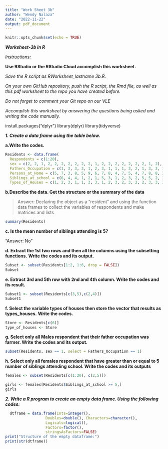 ```yaml
---
title: "Work Sheet 3b"
author: "Wendy Nalaza"
date: "2022-11-22"
output: pdf_document
---
```


```r
knitr::opts_chunk$set(echo = TRUE)
```

***Worksheet-3b in R***

*Instructions:*

**Use RStudio or the RStudio Cloud accomplish this worksheet.**

*Save the R script as RWorksheet_lastname 3b.R.*

*On your own GitHub repository, push the R script, the Rmd file, as well as this*
*pdf worksheet to the repo you have created before.*

*Do not forget to comment your Git repo on our VLE*

*Accomplish this worksheet by answering the questions being asked and writing*
*the code manually.*

install.packages("dplyr")
library(dplyr)
library(tidyverse)

***1. Create a data frame using the table below.***
 
**a.Write the codes.**
 
```r
Residents <- data.frame(
  Respondents = c(1:20),
  sex = c(2, 2, 1, 2, 2, 2, 2, 2, 2, 2, 1, 2, 2, 2, 2, 2, 2, 2, 1, 2),
  Fathers_Occupation = c(1, 3, 3, 3, 1, 2, 3, 1, 1, 1, 3, 2, 1, 3, 3, 1, 3, 1, 2, 1),
  Persons_at_Home = c(5, 7, 3, 8, 5, 9, 6, 7, 8, 4, 7, 5, 4, 7, 8, 8, 3, 11, 7, 6),
  Siblings_at_school = c(6, 4, 4, 1, 2, 1, 5, 3, 1, 2, 3, 2, 5, 5, 2, 1, 2, 5, 3, 2),
  Types_of_Houses = c(1, 2, 3, 1, 1, 3, 3, 1, 2, 3, 2, 3, 2, 2, 3, 3, 3, 3, 3, 2))
```

**b.Describe the data. Get the structure or the summary of the data**

>
Answer: Declaring the object as a "resident" and using the function data frames to collect the variables of respondents and make matrices and lists

```r
summary(Residents)
```

**c. Is the mean number of siblings attending is 5?**

"Answer: No"

**d. Extract the 1st two rows and then all the columns using the subsetting functions.**
**Write the codes and its output.**

```r
Subset <- subset(Residents[1:2, 1:6, drop = FALSE])
Subset
```

**e. Extract 3rd and 5th row with 2nd and 4th column. Write the codes and its result.**
 
```r
Subset1 <- subset(Residents[c(3,5),c(2,4)])
Subset1
```

**f. Select the variable types of houses then store the vector that results as types_houses.**
**Write the codes.**
 
```r
Store <- Residents[c(6)]
type_of_houses <- Store

```

**g. Select only all Males respondent that their father occupation was farmer. Write**
**the codes and its output.**
 
```r
subset(Residents, sex == 1, select = Fathers_Occupation == 1)

```




**h. Select only all females respondent that have greater than or equal to 5 number**
**of siblings attending school. Write the codes and its outputs**

```r
females <- subset(Residents[c(1:20), c(2,5)])
```
```r
girls <- females[Residents$Siblings_at_school >= 5,]
girls
```

 ***2. Write a R program to create an empty data frame. Using the following codes:***
 
```r
  dtframe = data.frame(Ints=integer(),
                  Doubles=double(), Characters=character(),
                  Logicals=logical(),
                  Factors=factor(),
                  stringsAsFactors=FALSE)
print("Structure of the empty dataframe:")
print(str(dtframe))
```